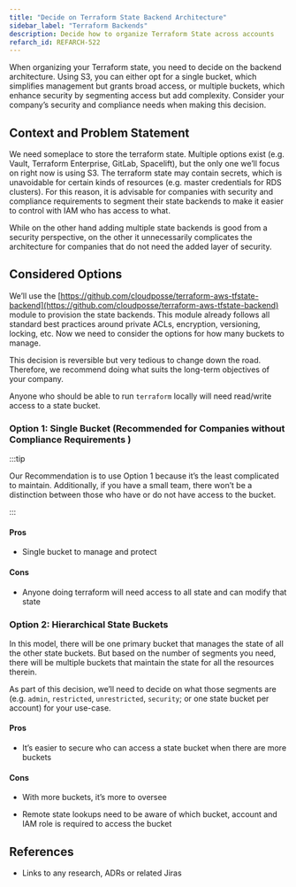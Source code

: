 ```yaml
---
title: "Decide on Terraform State Backend Architecture"
sidebar_label: "Terraform Backends"
description: Decide how to organize Terraform State across accounts
refarch_id: REFARCH-522
---
```


<Intro>
When organizing your Terraform state, you need to decide on the backend architecture. Using S3, you can either opt for a single bucket, which simplifies management but grants broad access, or multiple buckets, which enhance security by segmenting access but add complexity. Consider your company’s security and compliance needs when making this decision.
</Intro>

## Context and Problem Statement

We need someplace to store the terraform state. Multiple options exist (e.g. Vault, Terraform Enterprise, GitLab,
Spacelift), but the only one we’ll focus on right now is using S3. The terraform state may contain secrets, which is
unavoidable for certain kinds of resources (e.g. master credentials for RDS clusters). For this reason, it is advisable
for companies with security and compliance requirements to segment their state backends to make it easier to control
with IAM who has access to what.

While on the other hand adding multiple state backends is good from a security perspective, on the other it
unnecessarily complicates the architecture for companies that do not need the added layer of security.

## Considered Options

We’ll use the
[https://github.com/cloudposse/terraform-aws-tfstate-backend](https://github.com/cloudposse/terraform-aws-tfstate-backend)
module to provision the state backends. This module already follows all standard best practices around private ACLs,
encryption, versioning, locking, etc. Now we need to consider the options for how many buckets to manage.

This decision is reversible but very tedious to change down the road. Therefore, we recommend doing what suits the
long-term objectives of your company.

Anyone who should be able to run `terraform` locally will need read/write access to a state bucket.

### Option 1: Single Bucket (Recommended for Companies without Compliance Requirements )

:::tip

Our Recommendation is to use Option 1 because it’s the least complicated to maintain. Additionally, if you have a small
team, there won’t be a distinction between those who have or do not have access to the bucket.

:::

#### Pros

- Single bucket to manage and protect

#### Cons

- Anyone doing terraform will need access to all state and can modify that state

### Option 2: Hierarchical State Buckets

In this model, there will be one primary bucket that manages the state of all the other state buckets. But based on the
number of segments you need, there will be multiple buckets that maintain the state for all the resources therein.

As part of this decision, we’ll need to decide on what those segments are (e.g. `admin`, `restricted`, `unrestricted`,
`security`; or one state bucket per account) for your use-case.

#### Pros

- It’s easier to secure who can access a state bucket when there are more buckets

#### Cons

- With more buckets, it’s more to oversee

- Remote state lookups need to be aware of which bucket, account and IAM role is required to access the bucket

## References

- Links to any research, ADRs or related Jiras
